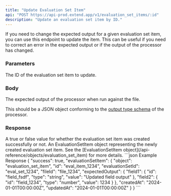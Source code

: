 ```yaml
---
title: "Update Evaluation Set Item"
api: "POST https://api-prod.extend.app/v1/evaluation_set_items/:id"
description: "Update an evaluation set item by ID."
---
```


If you need to change the expected output for a given evaluation set item, you can use this endpoint to update the item. This can be useful if you need to correct an error in the expected output or if the output of the processor has changed.

### Parameters

<ParamField path="id" type="string">
  The ID of the evaluation set item to update.
</ParamField>

### Body

<ParamField body="expectedOutput" type="object" required>
  The expected output of the processor when run against the file. 
  
  This should be a JSON object conforming to the [output type schema](/api-reference/guides/output_types) of the processor.
</ParamField>


### Response

<ResponseField name="success" type="boolean">
  A true or false value for whether the evaluation set item was created successfully or not.
</ResponseField>

<ResponseField name="evaluationSetItem" type="EvaluationSetItem">
  An EvaluationSetItem object representing the newly created evaluation set item. See the [EvaluationSetItem object](/api-reference/objects/evaluation_set_item) for more details.
</ResponseField>


<ResponseExample>
```json Example Response
{
  "success": true,
  "evaluationSetItem": {
    "object": "evaluation_set_item",
    "id": "eval_item_1234",
    "evaluationSetId": "eval_set_1234",
    "fileId": "file_1234",
    "expectedOutput": {
      "field1": {
        "id": "field_fsdf",
        "type": "string",
        "value": "Updated field output"
      },
      "field2": {
        "id": "field_1234",
        "type": "number",
        "value": 1234
      }
    },
    "createdAt": "2024-01-01T00:00:00Z",
    "updatedAt": "2024-01-01T00:00:00Z"
  }
}
```
</ResponseExample>